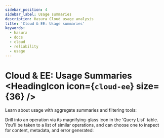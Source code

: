 ```yaml
---
sidebar_position: 4
sidebar_label: Usage summaries
description: Hasura Cloud usage analysis
title: 'Cloud & EE: Usage summaries'
keywords:
  - hasura
  - docs
  - cloud
  - reliability
  - usage
---
```



# Cloud & EE: Usage Summaries <HeadingIcon icon={`cloud-ee`} size={36} />

Learn about usage with aggregate summaries and filtering tools:

<Thumbnail src='/img/graphql/cloud/metrics/pro-tab-usage.png' alt='Hasura Cloud Console usage tab' />

Drill into an operation via its magnifying-glass icon in the 'Query List' table. You'll be taken to a list of similar
operations, and can choose one to inspect for content, metadata, and error generated:

<Thumbnail
  alt='Hasura Cloud Console inspect an operation'
  src='/img/graphql/cloud/metrics/pro-tab-operations-inspect.png'
/>
